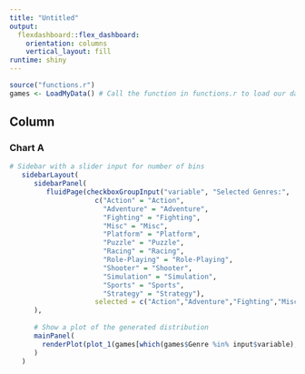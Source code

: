 ```yaml
---
title: "Untitled"
output: 
  flexdashboard::flex_dashboard:
    orientation: columns
    vertical_layout: fill
runtime: shiny
---
```


```r
source("functions.r")
games <- LoadMyData() # Call the function in functions.r to load our data

```

Column {data-width=650}
-----------------------------------------------------------------------

### Chart A

```r

# Sidebar with a slider input for number of bins 
   sidebarLayout(
      sidebarPanel(
         fluidPage(checkboxGroupInput("variable", "Selected Genres:",
                     c("Action" = "Action",
                       "Adventure" = "Adventure",
                       "Fighting" = "Fighting",
                       "Misc" = "Misc",
                       "Platform" = "Platform",
                       "Puzzle" = "Puzzle",
                       "Racing" = "Racing",
                       "Role-Playing" = "Role-Playing",
                       "Shooter" = "Shooter",
                       "Simulation" = "Simulation",
                       "Sports" = "Sports",
                       "Strategy" = "Strategy"),
                     selected = c("Action","Adventure","Fighting","Misc","Platform","Puzzle","Racing","Role-Playing","Shooter","Simulation","Sports","Strategy")))
      ),
      
      # Show a plot of the generated distribution
      mainPanel(
        renderPlot(plot_1(games[which(games$Genre %in% input$variable), ]), height=500)
      )
   )




```

